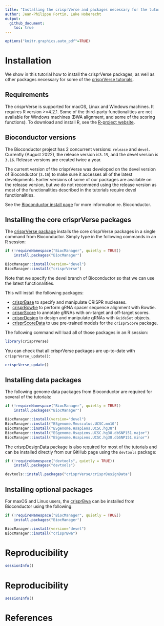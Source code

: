 ```yaml
---
title: "Installing the crisprVerse and packages necessary for the tutorials"
author: Jean-Philippe Fortin, Luke Hoberecht
output: 
  github_document:
    toc: true
---
```


```r
options("knitr.graphics.auto_pdf"=TRUE)
```



# Installation 

We show in this tutorial how to install the crisprVerse packages, as well
as other packages
necessary for some of the [crisprVerse tutorials](https://github.com/crisprVerse/Tutorials).



## Requirements

The crisprVerse is supported for macOS, Linux and Windows machines.
It requires R version >=4.2.1. Some of the third-party functionalities are not
available for Windows machines (BWA alignment, and some of the scoring 
functions). To download and install R, see 
the [R-project website](https://www.r-project.org/).

## Bioconductor versions

The Bioconductor project has 2 concurrent versions: `release` and `devel`.
Currently (August 2022), the release version is`3.15`, and the
devel version is `3.16`. Release versions are created twice a year.

The current version of the crisprVerse was developed on the devel version
of Bioconductor (`3.16`) to make sure it accesses all of the latest 
developments. Earlier versions of some of our packages are available 
on the release version, but we do not recommend using the release version
as most of the functionalities described in the tutorials require
devel functionalities.

See the [Bioconductor install page](https://www.bioconductor.org/install/) for
more information re. Bioconductor. 


## Installing the core crisprVerse packages

The [crisprVerse package](https://github.com/crisprVerse/crisprVerse) installs
the core crisprVerse packages in a single command from Bioconductor. Simply
type in the following commands in an R session:


```r
if (!requireNamespace("BiocManager", quietly = TRUE))
    install.packages("BiocManager")

BiocManager::install(version="devel")
BiocManager::install("crisprVerse")
```

Note that we specify the devel branch of Bioconductor so that we
can use the latest functionalities.


This will install the following packages:

* [crisprBase](https://github.com/crisprVerse/crisprBase) to specify and manipulate CRISPR nucleases.
* [crisprBowtie](https://github.com/crisprVerse/crisprBowtie) to perform gRNA spacer sequence
alignment with Bowtie.
* [crisprScore](https://github.com/crisprVerse/crisprScore) to annotate gRNAs with on-target
and off-target scores.
* [crisprDesign](https://github.com/crisprVerse/crisprDesign) to design and manipulate gRNAs
with `GuideSet` objects. 
* [crisprScoreData](https://github.com/crisprVerse/crisprScoreData) to use pre-trained models for the `crisprScore` package.

The following command will load all of those packages in an R session:

```r
library(crisprVerse)
```

You can check that all crisprVerse packages are up-to-date with 
`crisprVerse_update()`:

```r
crisprVerse_update()
```

## Installing data packages

The following genome data packages from Bioconductor are required 
for several of the tutorials:

```r
if (!requireNamespace("BiocManager", quietly = TRUE))
    install.packages("BiocManager")

BiocManager::install(version="devel")
BiocManager::install("BSgenome.Mmusculus.UCSC.mm10")
BiocManager::install("BSgenome.Hsapiens.UCSC.hg38")
BiocManager::install("BSgenome.Hsapiens.UCSC.hg38.dbSNP151.major")
BiocManager::install("BSgenome.Hsapiens.UCSC.hg38.dbSNP151.minor")
```

The [crisrpDesignData](https://github.com/crisprVerse/crisprDesignData) package 
is also required for most of the tutorials and can be installed directly 
from our GitHub page using the `devtools` package:


```r
if (!requireNamespace("devtools", quietly = TRUE))
    install.packages("devtools")

devtools::install.packages("crisprVerse/crisprDesignData")
```

## Installing optional packages

For maxOS and Linux users, the 
[crisprBwa](https://github.com/crisprVerse/crisprBwa) can be installed
from Bioconductor using the following:

```r
if (!requireNamespace("BiocManager", quietly = TRUE))
    install.packages("BiocManager")

BiocManager::install(version="devel")
BiocManager::install("crisprBwa")
```





# Reproducibility

```r
sessionInfo()
```


# Reproducibility

```r
sessionInfo()
```

# References
